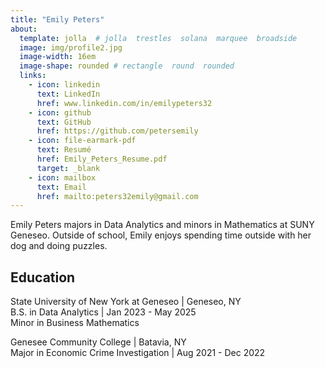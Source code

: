 ```yaml
---
title: "Emily Peters" 
about:
  template: jolla  # jolla  trestles  solana  marquee  broadside
  image: img/profile2.jpg
  image-width: 16em
  image-shape: rounded # rectangle  round  rounded
  links:
    - icon: linkedin
      text: LinkedIn
      href: www.linkedin.com/in/emilypeters32
    - icon: github
      text: GitHub
      href: https://github.com/petersemily
    - icon: file-earmark-pdf
      text: Resumé
      href: Emily_Peters_Resume.pdf
      target: _blank
    - icon: mailbox
      text: Email
      href: mailto:peters32emily@gmail.com
---
```


Emily Peters majors in Data Analytics and minors in Mathematics at SUNY Geneseo. Outside of school, Emily enjoys spending time outside with her dog and doing puzzles.

## Education

State University of New York at Geneseo | Geneseo, NY <br>
B.S. in Data Analytics | Jan 2023 - May 2025 <br>
Minor in Business Mathematics <br> 

Genesee Community College | Batavia, NY <br>
Major in Economic Crime Investigation | Aug 2021 - Dec 2022


